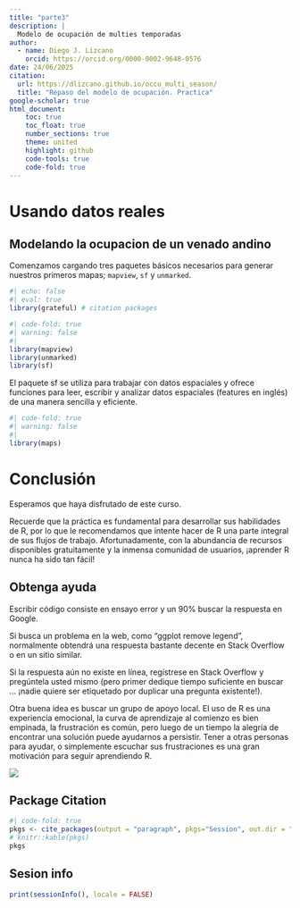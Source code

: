 ```yaml
---
title: "parte3"
description: | 
  Modelo de ocupación de multies temporadas
author: 
  - name: Diego J. Lizcano
    orcid: https://orcid.org/0000-0002-9648-0576
date: 24/06/2025
citation: 
  url: https://dlizcano.github.io/occu_multi_season/
  title: "Repaso del modelo de ocupación. Practica"
google-scholar: true
html_document:
    toc: true
    toc_float: true
    number_sections: true  
    theme: united
    highlight: github
    code-tools: true
    code-fold: true
---
```




# Usando datos reales

## Modelando la ocupacion de un venado andino

Comenzamos cargando tres paquetes básicos necesarios para generar nuestros primeros mapas; `mapview`, `sf` y `unmarked`.

```r
#| echo: false
#| eval: true
library(grateful) # citation packages
```


```r
#| code-fold: true
#| warning: false
#| 
library(mapview)
library(unmarked)
library(sf)
```

El paquete sf se utiliza para trabajar con datos espaciales y ofrece funciones para leer, escribir y analizar datos espaciales (features en inglés) de una manera sencilla y eficiente.


```r
#| code-fold: true
#| warning: false
#| 
library(maps)
```


# Conclusión

Esperamos que haya disfrutado de este curso. 

Recuerde que la práctica es fundamental para desarrollar sus habilidades de R, por lo que le recomendamos que intente hacer de R una parte integral de sus flujos de trabajo. Afortunadamente, con la abundancia de recursos disponibles gratuitamente y la inmensa comunidad de usuarios, ¡aprender R nunca ha sido tan fácil!


## Obtenga ayuda

Escribir código consiste en ensayo error y un 90% buscar la respuesta en Google.

Si busca un problema en la web, como "ggplot remove legend", normalmente obtendrá una respuesta bastante decente en Stack Overflow o en un sitio similar.

Si la respuesta aún no existe en línea, regístrese en Stack Overflow y pregúntela usted mismo (pero primer dedique tiempo suficiente en buscar ... ¡nadie quiere ser etiquetado por duplicar una pregunta existente!).

Otra buena idea es buscar un grupo de apoyo local. El uso de R es una experiencia emocional, la curva de aprendizaje al comienzo es bien empinada, la frustración es común, pero luego de un tiempo la alegría de encontrar una solución puede ayudarnos a persistir. Tener a otras personas para ayudar, o simplemente escuchar sus frustraciones es una gran motivación para seguir aprendiendo R.

![](https://media.giphy.com/media/6heBQSjt2IoA8/giphy.gif)


## Package Citation

```r
#| code-fold: true
pkgs <- cite_packages(output = "paragraph", pkgs="Session", out.dir = ".")
# knitr::kable(pkgs)
pkgs
```

## Sesion info

::: {.callout-note collapse="true"}
```r
print(sessionInfo(), locale = FALSE)
```
:::
